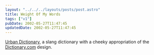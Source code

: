 ```yaml
---
layout: "../../../layouts/posts/post.astro"
title: Weight Of My Words
tags: ["v1"]
pubDate: 2002-05-27T11:47:45
updatedDate: 2002-05-27T11:47:45
---
```


[Urban Dictionary][1], a slang dictionary with a cheeky appropriation of the [Dictionary.com][2] design.

[1]: http://www.urbandictionary.com/ "Urban Dictionary"
[2]: http://www.urbandictionary.com/ "Dictionary.com"
